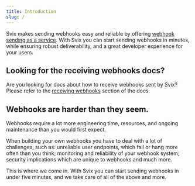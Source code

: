 ```yaml
---
title: Introduction
slug: /
---
```


Svix makes sending webhooks easy and reliable by offering [webhook sending as a service](https://www.svix.com). With Svix you can start sending webhooks in minutes, while ensuring robust deliverability, and a great developer experience for your users.

## Looking for the receiving webhooks docs?

Are you looking for docs about how to receive webhooks sent by Svix? Please refer to the [receiving webhooks](./receiving/introduction.mdx) section of the docs.

## Webhooks are harder than they seem.

Webhooks require a lot more engineering time, resources, and ongoing maintenance than you would first expect.

When building your own webhooks you have to deal with a lot of challenges, such as: unreliable user endpoints, which fail or hang more often than you think; monitoring and reliability of your webhook system; security implications which are unique to webhooks and much more.

This is where we come in. With Svix you can start sending webhooks in under five minutes, and we take care of all of the above and more.
